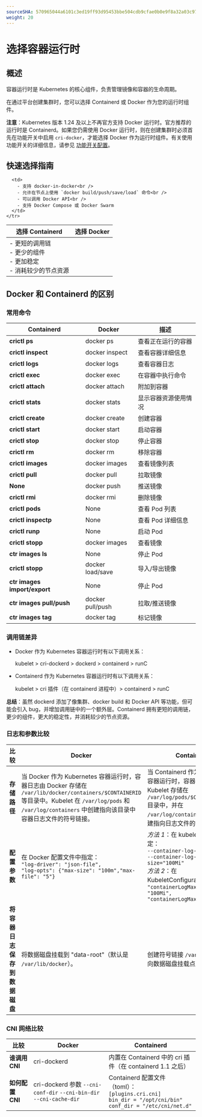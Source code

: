 ```yaml
---
sourceSHA: 570965044a6101c3ed19ff93d95453bbe504cdb9cfae0b0e9f8a32a03c977ba7
weight: 20
---
```


# 选择容器运行时

## 概述

容器运行时是 Kubernetes 的核心组件，负责管理镜像和容器的生命周期。

在通过平台创建集群时，您可以选择 Containerd 或 Docker 作为您的运行时组件。

**注意**：Kubernetes 版本 1.24 及以上不再官方支持 Docker 运行时。官方推荐的运行时是 Containerd。如果您仍需使用 Docker 运行时，则在创建集群时必须首先在功能开关中启用 `cri-docker`，才能选择 Docker 作为运行时组件。有关使用功能开关的详细信息，请参见 [功能开关配置](/configure/feature_toggles.mdx#feature_toggles)。

## 快速选择指南

<table>
  <thead>
    <tr>
      <th style={{ whiteSpace: 'nowrap' }}>选择 Containerd</th>
      <th style={{ whiteSpace: 'nowrap' }}>选择 Docker</th>
    </tr>
  </thead>

  <tbody>
    <tr>
      <td>
        - 更短的调用链<br />
        - 更少的组件<br />
        - 更加稳定<br />
        - 消耗较少的节点资源<br />
      </td>

      <td>
        - 支持 docker-in-docker<br />
        - 允许在节点上使用 `docker build/push/save/load` 命令<br />
        - 可以调用 Docker API<br />
        - 支持 Docker Compose 或 Docker Swarm
      </td>
    </tr>
  </tbody>
</table>

## Docker 和 Containerd 的区别

### 常用命令

| Containerd                   | Docker           | 描述                               |
| ---------------------------- | ---------------- | ---------------------------------- |
| **crictl ps**                | docker ps        | 查看正在运行的容器                 |
| **crictl inspect**           | docker inspect   | 查看容器详细信息                   |
| **crictl logs**              | docker logs      | 查看容器日志                       |
| **crictl exec**              | docker exec      | 在容器中执行命令                   |
| **crictl attach**            | docker attach    | 附加到容器                         |
| **crictl stats**             | docker stats     | 显示容器资源使用情况               |
| **crictl create**            | docker create    | 创建容器                           |
| **crictl start**             | docker start     | 启动容器                           |
| **crictl stop**              | docker stop      | 停止容器                           |
| **crictl rm**                | docker rm        | 移除容器                           |
| **crictl images**            | docker images    | 查看镜像列表                       |
| **crictl pull**              | docker pull      | 拉取镜像                           |
| **None**                     | docker push      | 推送镜像                           |
| **crictl rmi**               | docker rmi       | 删除镜像                           |
| **crictl pods**              | None             | 查看 Pod 列表                     |
| **crictl inspectp**          | None             | 查看 Pod 详细信息                  |
| **crictl runp**              | None             | 启动 Pod                            |
| **crictl stopp**             | docker images    | 查看镜像                           |
| **ctr images ls**            | None             | 停止 Pod                           |
| **crictl stopp**             | docker load/save | 导入/导出镜像                     |
| **ctr images import/export** | None             | 停止 Pod                           |
| **ctr images pull/push**     | docker pull/push | 拉取/推送镜像                     |
| **ctr images tag**           | docker tag       | 标记镜像                           |

### 调用链差异

- Docker 作为 Kubernetes 容器运行时有以下调用关系：

  kubelet > cri-dockerd > dockerd > containerd > runC

- Containerd 作为 Kubernetes 容器运行时有以下调用关系：

  kubelet > cri 插件（在 containerd 进程中）> containerd > runC

**总结**：虽然 dockerd 添加了像集群、docker build 和 Docker API 等功能，但可能会引入 bug，并增加调用链中的一个额外层。Containerd 拥有更短的调用链，更少的组件，更大的稳定性，并消耗较少的节点资源。

### 日志和参数比较

| 比较                             | Docker                                                                                                                                                                                                                                                                                        | Containerd                                                                                                                                                                                                                                           |
| -------------------------------- | --------------------------------------------------------------------------------------------------------------------------------------------------------------------------------------------------------------------------------------------------------------------------------------------- | ---------------------------------------------------------------------------------------------------------------------------------------------------------------------------------------------------------------------------------------------------- |
| **存储路径**                     | 当 Docker 作为 Kubernetes 容器运行时，容器日志由 Docker 存储在 `/var/lib/docker/containers/$CONTAINERID` 等目录中。Kubelet 在 `/var/log/pods` 和 `/var/log/containers` 中创建指向该目录中容器日志文件的符号链接。 | 当 Containerd 作为 Kubernetes 容器运行时，容器日志由 Kubelet 存储在 `/var/log/pods/$CONTAINER_NAME` 目录中，并在 `/var/log/containers` 目录中创建指向日志文件的符号链接。                                                      |
| **配置参数**                     | 在 Docker 配置文件中指定：<br />`"log-driver": "json-file",`<br />`"log-opts": {"max-size": "100m","max-file": "5"}`                                                                                                                                                         | *方法 1*：在 kubelet 参数中指定：<br />`--container-log-max-files=5`<br />`--container-log-max-size="100Mi"`<br />*方法 2*：在 KubeletConfiguration 中指定：<br />`"containerLogMaxSize": "100Mi",`<br />`"containerLogMaxFiles": 5,` |
| **将容器日志保存到数据磁盘**    | 将数据磁盘挂载到 "data-root"（默认是 `/var/lib/docker`）。                                                                                                                                                                                                                            | 创建符号链接 `/var/log/pods` 指向数据磁盘挂载点下的目录。                                                                                                                                                      |

### CNI 网络比较

| 比较                        | Docker                                                                    | Containerd                                                                                                                        |
| --------------------------- | ------------------------------------------------------------------------- | --------------------------------------------------------------------------------------------------------------------------------- |
| **谁调用 CNI**             | cri-dockerd                                                               | 内置在 Containerd 中的 cri 插件（在 containerd 1.1 之后）                                                                           |
| **如何配置 CNI**           | cri-dockerd 参数 `--cni-conf-dir` `--cni-bin-dir` `--cni-cache-dir` | Containerd 配置文件（toml）：<br />`[plugins.cri.cni]`<br />`bin_dir = "/opt/cni/bin"`<br />`conf_dir = "/etc/cni/net.d"` |
